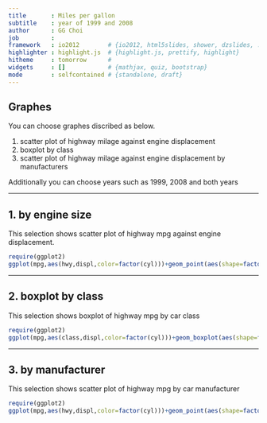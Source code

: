 ```yaml
---
title       : Miles per gallon
subtitle    : year of 1999 and 2008
author      : GG Choi
job         : 
framework   : io2012        # {io2012, html5slides, shower, dzslides, ...}
highlighter : highlight.js  # {highlight.js, prettify, highlight}
hitheme     : tomorrow      # 
widgets     : []            # {mathjax, quiz, bootstrap}
mode        : selfcontained # {standalone, draft}
---
```


## Graphes

You can choose graphes discribed as below.

1. scatter plot of highway milage against engine displacement
2. boxplot by class
3. scatter plot of highway milage against engine displacement by manufacturers

Additionally you can choose years such as 1999, 2008 and both years

----

## 1. by engine size

This selection shows scatter plot of highway mpg against engine displacement. 

```r
require(ggplot2)
ggplot(mpg,aes(hwy,displ,color=factor(cyl)))+geom_point(aes(shape=factor(year)))
```

-----

## 2. boxplot by class

This selection shows boxplot of highway mpg by car class


```r
require(ggplot2)
ggplot(mpg,aes(class,displ,color=factor(cyl)))+geom_boxplot(aes(shape=factor(year)))
```

-----

## 3. by manufacturer

This selection shows scatter plot of highway mpg by car manufacturer


```r
require(ggplot2)
ggplot(mpg,aes(hwy,displ,color=factor(cyl)))+geom_point(aes(shape=factor(year)))+facet_wrap(~manufacturer)
```



